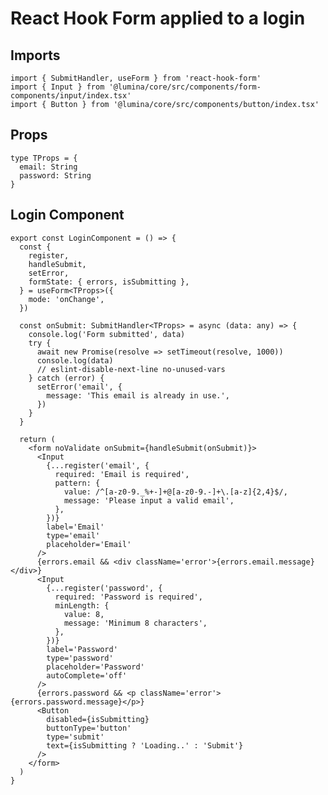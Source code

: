 
<Meta title='Components Lumina/Forms/React Hook Forms/Login Example/Login' />

# React Hook Form applied to a login

## Imports

```tsx
import { SubmitHandler, useForm } from 'react-hook-form'
import { Input } from '@lumina/core/src/components/form-components/input/index.tsx'
import { Button } from '@lumina/core/src/components/button/index.tsx'
```

## Props

```tsx
type TProps = {
  email: String
  password: String
}
```

## Login Component

```tsx
export const LoginComponent = () => {
  const {
    register,
    handleSubmit,
    setError,
    formState: { errors, isSubmitting },
  } = useForm<TProps>({
    mode: 'onChange',
  })

  const onSubmit: SubmitHandler<TProps> = async (data: any) => {
    console.log('Form submitted', data)
    try {
      await new Promise(resolve => setTimeout(resolve, 1000))
      console.log(data)
      // eslint-disable-next-line no-unused-vars
    } catch (error) {
      setError('email', {
        message: 'This email is already in use.',
      })
    }
  }

  return (
    <form noValidate onSubmit={handleSubmit(onSubmit)}>
      <Input
        {...register('email', {
          required: 'Email is required',
          pattern: {
            value: /^[a-z0-9._%+-]+@[a-z0-9.-]+\.[a-z]{2,4}$/,
            message: 'Please input a valid email',
          },
        })}
        label='Email'
        type='email'
        placeholder='Email'
      />
      {errors.email && <div className='error'>{errors.email.message}</div>}
      <Input
        {...register('password', {
          required: 'Password is required',
          minLength: {
            value: 8,
            message: 'Minimum 8 characters',
          },
        })}
        label='Password'
        type='password'
        placeholder='Password'
        autoComplete='off'
      />
      {errors.password && <p className='error'>{errors.password.message}</p>}
      <Button
        disabled={isSubmitting}
        buttonType='button'
        type='submit'
        text={isSubmitting ? 'Loading..' : 'Submit'}
      />
    </form>
  )
}
```

